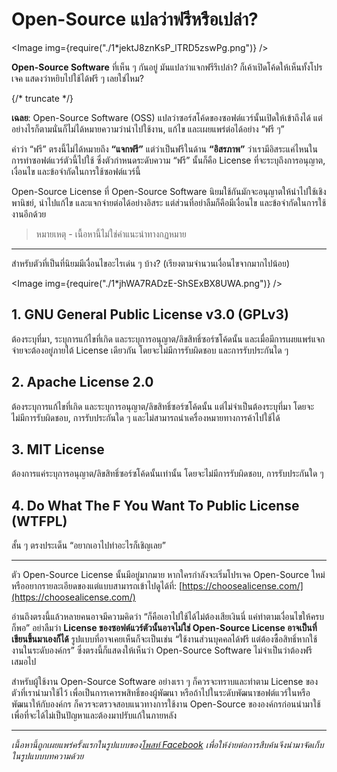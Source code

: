
# Open-Source แปลว่าฟรีหรือเปล่า?

<Image img={require("./1*jektJ8znKsP_lTRD5zswPg.png")} />

**Open-Source Software** ที่เห็น ๆ กันอยู่ มันแปลว่าแจกฟรีรึเปล่า? ก็เค้าเปิดโค้ดให้เห็นทั้งโปรเจค แสดงว่าหยิบไปใช้ได้ฟรี ๆ เลยใช่ไหม?

{/* truncate */}

**เฉลย**: Open-Source Software (OSS) แปลว่าซอร์สโค้ดของซอฟต์แวร์นั้นเปิดให้เข้าถึงได้ แต่อย่างไรก็ตามนั่นก็ไม่ได้หมายความว่านำไปใช้งาน, แก้ไข และเผยแพร่ต่อได้อย่าง “ฟรี ๆ”

คำว่า “ฟรี” ตรงนี้ไม่ได้หมายถึง **“แจกฟรี”** แต่ว่าเป็นฟรีในด้าน **“อิสรภาพ”** ว่าเรามีอิสระแค่ไหนในการทำซอฟต์แวร์ตัวนี้ไปใช้ ซึ่งตัวกำหนดระดับความ “ฟรี” นั้นก็คือ License ที่จะระบุถึงการอนุญาต, เงื่อนไข และข้อจำกัดในการใช้ซอฟต์แวร์นี้

Open-Source License ที่ Open-Source Software นิยมใช้กันมักจะอนุญาตให้นำไปใช้เชิงพานิชย์, นำไปแก้ไข และแจกจ่ายต่อได้อย่างอิสระ แต่ส่วนที่อย่าลืมก็คือมีเงื่อนไข และข้อจำกัดในการใช้งานอีกด้วย

> หมายเหตุ - เนื้อหานี้ไม่ใช่คำแนะนำทางกฏหมาย

---

สำหรับตัวที่เป็นที่นิยมมีเงื่อนไขอะไรเด่น ๆ บ้าง? (เรียงตามจำนวนเงื่อนไขจากมากไปน้อย)

<Image img={require("./1*jhWA7RADzE-ShSExBX8UWA.png")} />

## 1. GNU General Public License v3.0 (GPLv3)

ต้องระบุที่มา, ระบุการแก้ไขที่เกิด และระบุการอนุญาต/ลิขสิทธิ์ซอร์ซโค้ดนั้น และเมื่อมีการเผยแพร่แจกจ่ายจะต้องอยู่ภายใต้ License เดียวกัน โดยจะไม่มีการรับผิดชอบ และการรับประกันใด ๆ

## 2. Apache License 2.0

ต้องระบุการแก้ไขที่เกิด และระบุการอนุญาต/ลิขสิทธิ์ซอร์ซโค้ดนั้น แต่ไม่จำเป็นต้องระบุที่มา โดยจะไม่มีการรับผิดชอบ, การรับประกันใด ๆ และไม่สามารถนำเครื่องหมายทางการค้าไปใช้ได้

## 3. MIT License

ต้องการแค่ระบุการอนุญาต/ลิขสิทธิ์ซอร์ซโค้ดนั้นเท่านั้น โดยจะไม่มีการรับผิดชอบ, การรับประกันใด ๆ

## 4. Do What The F You Want To Public License (WTFPL)

สั้น ๆ ตรงประเด็น “อยากเอาไปทำอะไรก็เชิญเลย”

---

ตัว Open-Source License นั้นมีอยู่มากมาย หากใครกำลังจะเริ่มโปรเจค Open-Source ใหม่ หรืออยากรายละเอียดของแต่แบบสามารถเข้าไปดูได้ที่: [https://choosealicense.com/](https://choosealicense.com/)

อ่านถึงตรงนี้แล้วหลายคนอาจมีความคิดว่า “ก็คือเอาไปใช้ได้ไม่ต้องเสียเงินนี่ แค่ทำตามเงื่อนไขให้ครบก็พอ” อย่าลืมว่า **License ของซอฟต์แวร์ตัวนั้นอาจไม่ใช่ Open-Source License อาจเป็นที่เขียนขึ้นมาเองก็ได้** รูปแบบที่อาจเคยเห็นก็จะเป็นเช่น “ใช้งานส่วนบุคคลได้ฟรี แต่ต้องซื้อสิทธิ์หากใช้งานในระดับองค์กร” ซึ่งตรงนี้ก็แสดงให้เห็นว่า Open-Source Software ไม่จำเป็นว่าต้องฟรีเสมอไป

สำหรับผู้ใช้งาน Open-Source Software อย่างเรา ๆ ก็ควรจะทราบและทำตาม License ของตัวที่เรานำมาใช้ไว้ เพื่อเป็นการเคารพสิทธิ์ของผู้พัฒนา หรือถ้าไปในระดับพัฒนาซอฟต์แวร์ในหรือพัฒนาให้กับองค์กร ก็ควรจะตรวจสอบแนวทางการใช้งาน Open-Source ขององค์กรก่อนนำมาใช้ เพื่อที่จะได้ไม่เป็นปัญหาและต้องมาปรับแก้ในภายหลัง

---

_เนื้อหานี้ถูกเผยแพร่ครั้งแรกในรูปแบบของ_[_โพสท์ Facebook_](https://www.facebook.com/devesitory/posts/pfbid0NwwAwaZW6xdYqoX2zqCCEPy9wf9E4w1i1RcMYXmU6v9XrDKiskfpQsG8TynL5Btql) _เพื่อให้ง่ายต่อการสืบค้นจึงนำมาจัดเก็บในรูปแบบบทความด้วย_
